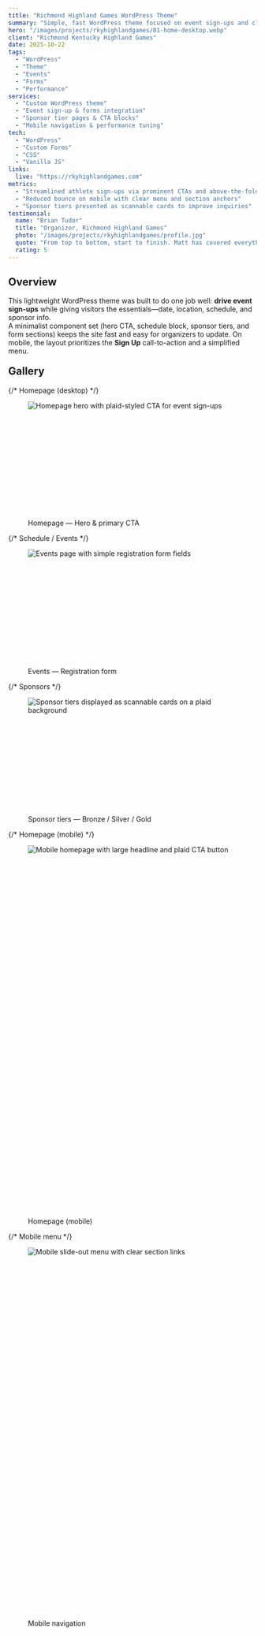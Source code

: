 ```yaml
---
title: "Richmond Highland Games WordPress Theme"
summary: "Simple, fast WordPress theme focused on event sign-ups and clear information for attendees, athletes, and sponsors."
hero: "/images/projects/rkyhighlandgames/01-home-desktop.webp"
client: "Richmond Kentucky Highland Games"
date: 2025-10-22
tags:
  - "WordPress"
  - "Theme"
  - "Events"
  - "Forms"
  - "Performance"
services:
  - "Custom WordPress theme"
  - "Event sign-up & forms integration"
  - "Sponsor tier pages & CTA blocks"
  - "Mobile navigation & performance tuning"
tech:
  - "WordPress"
  - "Custom Forms"
  - "CSS"
  - "Vanilla JS"
links:
  live: "https://rkyhighlandgames.com"
metrics:
  - "Streamlined athlete sign-ups via prominent CTAs and above-the-fold forms"
  - "Reduced bounce on mobile with clear menu and section anchors"
  - "Sponsor tiers presented as scannable cards to improve inquiries"
testimonial:
  name: "Brian Tudor"
  title: "Organizer, Richmond Highland Games"
  photo: "/images/projects/rkyhighlandgames/profile.jpg"
  quote: "From top to bottom, start to finish. Matt has covered everything I needed for my website and more! From making it easily accessible for all viewers and readily available for me to gain the information I need. He gave me a website that I could be proud of, that showcased everything I wanted to present as well as well written descriptions of the annual event that I host. Matt has been there every step of the way to ensure all my needs were met, provided constant and quick communication for any changes made and delivered quick assistance with any questions I've had along the way. Highly Recommend!"
  rating: 5
---
```







## Overview

This lightweight WordPress theme was built to do one job well: **drive event sign-ups** while giving visitors the essentials—date, location, schedule, and sponsor info.  
A minimalist component set (hero CTA, schedule block, sponsor tiers, and form sections) keeps the site fast and easy for organizers to update. On mobile, the layout prioritizes the **Sign Up** call-to-action and a simplified menu.

<h2 style="margin-top:20px;">Gallery</h2>
<div class="case-gallery-castle">

  {/* Homepage (desktop) */}
  <figure class="tile">
    <picture>
      <source
        srcset={`${homeDesktop768.src} 768w, ${homeDesktop1200.src} 1200w, ${homeDesktopFull.src} 1600w`}
        type="image/webp"
      />
      <img
        src={homeDesktop1200.src}
        srcset={`${homeDesktop768.src} 768w, ${homeDesktop1200.src} 1200w, ${homeDesktopFull.src} 1600w`}
        sizes="(max-width: 900px) 100vw, 1200px"
        alt="Homepage hero with plaid-styled CTA for event sign-ups"
        loading="lazy"
        decoding="async"
        class="w-full object-cover"
        style="display:block; aspect-ratio: 16/9;"
        data-full={homeDesktopFull.src}
      />
    </picture>
    <figcaption>Homepage — Hero & primary CTA</figcaption>
  </figure>

  {/* Schedule / Events */}
  <figure class="tile">
    <picture>
      <source
        srcset={`${scheduleDesktop768.src} 768w, ${scheduleDesktop1200.src} 1200w, ${scheduleDesktopFull.src} 1600w`}
        type="image/webp"
      />
      <img
        src={scheduleDesktop1200.src}
        srcset={`${scheduleDesktop768.src} 768w, ${scheduleDesktop1200.src} 1200w, ${scheduleDesktopFull.src} 1600w`}
        sizes="(max-width: 900px) 100vw, 1200px"
        alt="Events page with simple registration form fields"
        loading="lazy"
        decoding="async"
        class="w-full object-cover"
        style="display:block; aspect-ratio: 16/9;"
        data-full={scheduleDesktopFull.src}
      />
    </picture>
    <figcaption>Events — Registration form</figcaption>
  </figure>

  {/* Sponsors */}
  <figure class="tile">
    <picture>
      <source
        srcset={`${sponsorsDesktop768.src} 768w, ${sponsorsDesktop1200.src} 1200w, ${sponsorsDesktopFull.src} 1600w`}
        type="image/webp"
      />
      <img
        src={sponsorsDesktop1200.src}
        srcset={`${sponsorsDesktop768.src} 768w, ${sponsorsDesktop1200.src} 1200w, ${sponsorsDesktopFull.src} 1600w`}
        sizes="(max-width: 900px) 100vw, 1200px"
        alt="Sponsor tiers displayed as scannable cards on a plaid background"
        loading="lazy"
        decoding="async"
        class="w-full object-cover"
        style="display:block; aspect-ratio: 16/9;"
        data-full={sponsorsDesktopFull.src}
      />
    </picture>
    <figcaption>Sponsor tiers — Bronze / Silver / Gold</figcaption>
  </figure>

  {/* Homepage (mobile) */}
  <figure class="tile">
    <picture>
      <source
        srcset={`${homeMobile768.src} 768w, ${homeMobile1200.src} 1200w, ${homeMobileFull.src} 1440w`}
        type="image/webp"
      />
      <img
        src={homeMobile1200.src}
        srcset={`${homeMobile768.src} 768w, ${homeMobile1200.src} 1200w, ${homeMobileFull.src} 1440w`}
        sizes="(max-width: 768px) 100vw, 768px"
        alt="Mobile homepage with large headline and plaid CTA button"
        loading="lazy"
        decoding="async"
        class="w-full object-cover"
        style="display:block; aspect-ratio: 9/16;"
        data-full={homeMobileFull.src}
      />
    </picture>
    <figcaption>Homepage (mobile)</figcaption>
  </figure>

  {/* Mobile menu */}
  <figure class="tile">
    <picture>
      <source
        srcset={`${mobileMenu768.src} 768w, ${mobileMenu1200.src} 1200w, ${mobileMenuFull.src} 1440w`}
        type="image/webp"
      />
      <img
        src={mobileMenu1200.src}
        srcset={`${mobileMenu768.src} 768w, ${mobileMenu1200.src} 1200w, ${mobileMenuFull.src} 1440w`}
        sizes="(max-width: 768px) 100vw, 768px"
        alt="Mobile slide-out menu with clear section links"
        loading="lazy"
        decoding="async"
        class="w-full object-cover"
        style="display:block; aspect-ratio: 9/16;"
        data-full={mobileMenuFull.src}
      />
    </picture>
    <figcaption>Mobile navigation</figcaption>
  </figure>

</div>
